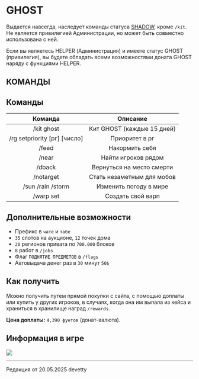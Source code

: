 # GHOST

Выдается навсегда, наследует команды статуса [SHADOW](https://www.etty.su/docs/wiki/donate/shadow), кроме ```/kit```. Не является привилегией Администрации, но может быть совместно использована с ней.

Если вы являетесь HELPER (Администрация) и имеете статус GHOST (привилегия), вы будете обладать всеми возможностями доната GHOST наряду с функциями HELPER.

## КОМАНДЫ

## Команды

| Команда | Описание |
| :---------: | :---------: |
| /kit ghost | Кит GHOST (каждые 15 дней) |
| /rg setpriority [рг] [число] | Приоритет в рг |
| /feed | Накормить себя |
| /near | Найти игроков рядом |
| /dback | Вернуться на место смерти |
| /notarget | Стать незаметным для мобов |
| /sun /rain /storm | Изменить погоду в мире |
| /warp set | Создать свой варп |

## Дополнительные возможности

- Префикс в ```чате``` и ```табе```
- ```35``` слотов на аукционе, ```12``` точек дома
- ```20``` регионов привата по ```700.000``` блоков
- ```8``` работ в ```/jobs```
- Флаг ```ПОДНЯТИЕ ПРЕДМЕТОВ``` в ```/flags```
- Автовыдача денег раз в ```30``` минут ```50$```

## Как получить

Можно получить путем прямой покупки с сайта, с помощью доплаты или купить у других игроков, в случаях, когда она им выпала из кейса и храниться в хранилище наград ```/rewards```.

**Цена доплаты:** ```4,390 фунтов``` (донат-валюта).

## Информация в игре

<img src="https://s3.etty.su/wiki/survival/donate/ghost.webp"/>

--------

<Badge bgColor="#ffad47" textColor="#000000">Редакция от 20.05.2025</Badge> <Badge bgColor="#88bfbd" textColor="#000000">devetty</Badge>